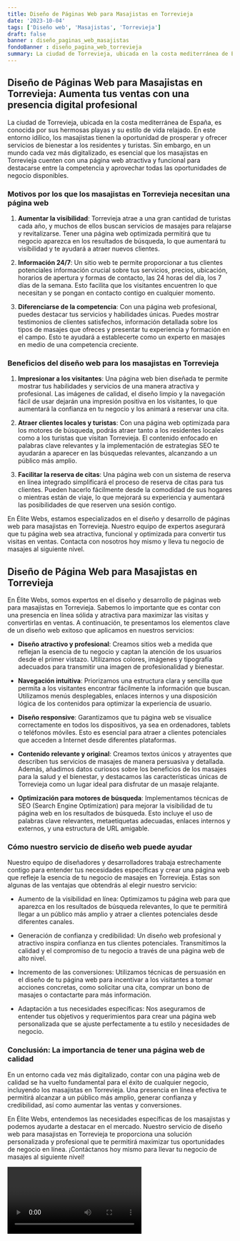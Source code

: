 ```yaml
---
title: Diseño de Páginas Web para Masajistas en Torrevieja
date: '2023-10-04'
tags: ['Diseño web', 'Masajistas', 'Torrevieja']
draft: false
banner : diseño_paginas_web_masajistas
fondoBanner : diseño_pagina_web_torrevieja
summary: La ciudad de Torrevieja, ubicada en la costa mediterránea de España, es conocida por sus hermosas playas y su estilo de vida relajado. En este entorno idílico, los masajistas tienen la oportunidad de prosperar y ofrecer servicios de bienestar a los residentes y turistas. Sin embargo, en un mundo cada vez más digitalizado, es esencial que los masajistas en Torrevieja cuenten con una página web atractiva y funcional para destacarse entre la competencia y aprovechar todas las oportunidades de negocio disponibles.
---
```


## Diseño de Páginas Web para Masajistas en Torrevieja: Aumenta tus ventas con una presencia digital profesional

La ciudad de Torrevieja, ubicada en la costa mediterránea de España, es conocida por sus hermosas playas y su estilo de vida relajado. En este entorno idílico, los masajistas tienen la oportunidad de prosperar y ofrecer servicios de bienestar a los residentes y turistas. Sin embargo, en un mundo cada vez más digitalizado, es esencial que los masajistas en Torrevieja cuenten con una página web atractiva y funcional para destacarse entre la competencia y aprovechar todas las oportunidades de negocio disponibles.

### Motivos por los que los masajistas en Torrevieja necesitan una página web

1. **Aumentar la visibilidad**: Torrevieja atrae a una gran cantidad de turistas cada año, y muchos de ellos buscan servicios de masajes para relajarse y revitalizarse. Tener una página web optimizada permitirá que tu negocio aparezca en los resultados de búsqueda, lo que aumentará tu visibilidad y te ayudará a atraer nuevos clientes.

2. **Información 24/7**: Un sitio web te permite proporcionar a tus clientes potenciales información crucial sobre tus servicios, precios, ubicación, horarios de apertura y formas de contacto, las 24 horas del día, los 7 días de la semana. Esto facilita que los visitantes encuentren lo que necesitan y se pongan en contacto contigo en cualquier momento.

3. **Diferenciarse de la competencia**: Con una página web profesional, puedes destacar tus servicios y habilidades únicas. Puedes mostrar testimonios de clientes satisfechos, información detallada sobre los tipos de masajes que ofreces y presentar tu experiencia y formación en el campo. Esto te ayudará a establecerte como un experto en masajes en medio de una competencia creciente.

### Beneficios del diseño web para los masajistas en Torrevieja

1. **Impresionar a los visitantes**: Una página web bien diseñada te permite mostrar tus habilidades y servicios de una manera atractiva y profesional. Las imágenes de calidad, el diseño limpio y la navegación fácil de usar dejarán una impresión positiva en los visitantes, lo que aumentará la confianza en tu negocio y los animará a reservar una cita.

2. **Atraer clientes locales y turistas**: Con una página web optimizada para los motores de búsqueda, podrás atraer tanto a los residentes locales como a los turistas que visitan Torrevieja. El contenido enfocado en palabras clave relevantes y la implementación de estrategias SEO te ayudarán a aparecer en las búsquedas relevantes, alcanzando a un público más amplio.

3. **Facilitar la reserva de citas**: Una página web con un sistema de reserva en línea integrado simplificará el proceso de reserva de citas para tus clientes. Pueden hacerlo fácilmente desde la comodidad de sus hogares o mientras están de viaje, lo que mejorará su experiencia y aumentará las posibilidades de que reserven una sesión contigo.

En Élite Webs, estamos especializados en el diseño y desarrollo de páginas web para masajistas en Torrevieja. Nuestro equipo de expertos asegurará que tu página web sea atractiva, funcional y optimizada para convertir tus visitas en ventas. Contacta con nosotros hoy mismo y lleva tu negocio de masajes al siguiente nivel.

<GifSeo />

<Cta />

## Diseño de Página Web para Masajistas en Torrevieja

En Élite Webs, somos expertos en el diseño y desarrollo de páginas web para masajistas en Torrevieja. Sabemos lo importante que es contar con una presencia en línea sólida y atractiva para maximizar las visitas y convertirlas en ventas. A continuación, te presentamos los elementos clave de un diseño web exitoso que aplicamos en nuestros servicios:

- **Diseño atractivo y profesional**: Creamos sitios web a medida que reflejan la esencia de tu negocio y captan la atención de los usuarios desde el primer vistazo. Utilizamos colores, imágenes y tipografía adecuados para transmitir una imagen de profesionalidad y bienestar.

- **Navegación intuitiva**: Priorizamos una estructura clara y sencilla que permita a los visitantes encontrar fácilmente la información que buscan. Utilizamos menús desplegables, enlaces internos y una disposición lógica de los contenidos para optimizar la experiencia de usuario.

- **Diseño responsive**: Garantizamos que tu página web se visualice correctamente en todos los dispositivos, ya sea en ordenadores, tablets o teléfonos móviles. Esto es esencial para atraer a clientes potenciales que acceden a Internet desde diferentes plataformas.

- **Contenido relevante y original**: Creamos textos únicos y atrayentes que describen tus servicios de masajes de manera persuasiva y detallada. Además, añadimos datos curiosos sobre los beneficios de los masajes para la salud y el bienestar, y destacamos las características únicas de Torrevieja como un lugar ideal para disfrutar de un masaje relajante.

- **Optimización para motores de búsqueda**: Implementamos técnicas de SEO (Search Engine Optimization) para mejorar la visibilidad de tu página web en los resultados de búsqueda. Esto incluye el uso de palabras clave relevantes, metaetiquetas adecuadas, enlaces internos y externos, y una estructura de URL amigable.

### Cómo nuestro servicio de diseño web puede ayudar

Nuestro equipo de diseñadores y desarrolladores trabaja estrechamente contigo para entender tus necesidades específicas y crear una página web que refleje la esencia de tu negocio de masajes en Torrevieja. Estas son algunas de las ventajas que obtendrás al elegir nuestro servicio:

- Aumento de la visibilidad en línea: Optimizamos tu página web para que aparezca en los resultados de búsqueda relevantes, lo que te permitirá llegar a un público más amplio y atraer a clientes potenciales desde diferentes canales.

- Generación de confianza y credibilidad: Un diseño web profesional y atractivo inspira confianza en tus clientes potenciales. Transmitimos la calidad y el compromiso de tu negocio a través de una página web de alto nivel.

- Incremento de las conversiones: Utilizamos técnicas de persuasión en el diseño de tu página web para incentivar a los visitantes a tomar acciones concretas, como solicitar una cita, comprar un bono de masajes o contactarte para más información.

- Adaptación a tus necesidades específicas: Nos aseguramos de entender tus objetivos y requerimientos para crear una página web personalizada que se ajuste perfectamente a tu estilo y necesidades de negocio.

### Conclusión: La importancia de tener una página web de calidad

En un entorno cada vez más digitalizado, contar con una página web de calidad se ha vuelto fundamental para el éxito de cualquier negocio, incluyendo los masajistas en Torrevieja. Una presencia en línea efectiva te permitirá alcanzar a un público más amplio, generar confianza y credibilidad, así como aumentar las ventas y conversiones.

En Élite Webs, entendemos las necesidades específicas de los masajistas y podemos ayudarte a destacar en el mercado. Nuestro servicio de diseño web para masajistas en Torrevieja te proporciona una solución personalizada y profesional que te permitirá maximizar tus oportunidades de negocio en línea. ¡Contáctanos hoy mismo para llevar tu negocio de masajes al siguiente nivel!

<Video />

<CtaBot job='Masajistas' city='Torrevieja'/>

<Gmaps query='Torrevieja+españa+maps' />